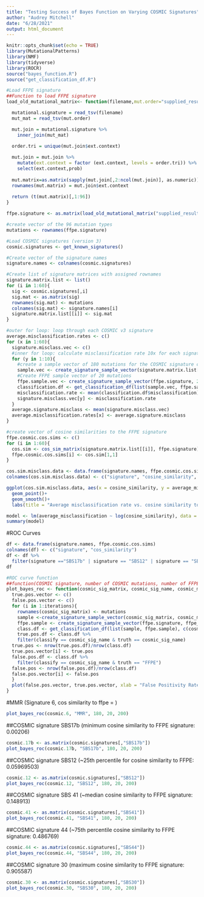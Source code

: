 ```yaml
---
title: "Testing Success of Bayes Function on Varying COSMIC Signatures"
author: "Audrey Mitchell"
date: "6/28/2021"
output: html_document
---
```


```r
knitr::opts_chunk$set(echo = TRUE)
library(MutationalPatterns)
library(NMF)
library(tidyverse)
library(ROCR)
source("bayes_function.R")
source("get_classification_df.R")
```

```r
#Load FFPE signature
##Function to load FFPE signature
load_old_mutational_matrix<- function(filename,mut.order="supplied_results/mut_sig.order.txt") {

  mutational.signature = read_tsv(filename)
  mut_mat = read_tsv(mut.order)

  mut.join = mutational.signature %>%
    inner_join(mut_mat)
  
  order.tri = unique(mut.join$ext.context)

  mut.join = mut.join %>%
    mutate(ext.context = factor (ext.context, levels = order.tri)) %>%
    select(ext.context,prob)
  
  mut.matrix=as.matrix(sapply(mut.join[,2:ncol(mut.join)], as.numeric))  
  rownames(mut.matrix) = mut.join$ext.context
 
  return (t(mut.matrix)[,1:96])
}

ffpe.signature <- as.matrix(load_old_mutational_matrix("supplied_results/ffpe.signature.txt"))
```

```r
#create vector of the 96 mutation types
mutations <- rownames(ffpe.signature) 
```

```r
#Load COSMIC signatures (version 3)
cosmic.signatures <- get_known_signatures()
```

```r
#Create vector of the signature names
signature.names <- colnames(cosmic.signatures)
```

```r
#Create list of signature matrices with assigned rownames
signature.matrix.list <- list()
for (i in 1:60){
  sig <- cosmic.signatures[,i]
  sig.mat <- as.matrix(sig)
  rownames(sig.mat) <- mutations
  colnames(sig.mat) <- signature.names[i]
  signature.matrix.list[[i]] <- sig.mat
}
```

```r
#outer for loop: loop through each COSMIC v3 signature
average.misclassification.rates <- c()
for (x in 1:60){
  signature.misclass.vec <- c()
  #inner for loop: calculate misclassification rate 10x for each signature
  for (y in 1:10){
    #create a sample vector of 180 mutations for the COSMIC signature corresponding to number x
    sample.vec <- create_signature_sample_vector(signature.matrix.list[[x]],180)
    #Create FFPE sample vector of 20 mutations
    ffpe.sample.vec <- create_signature_sample_vector(ffpe.signature, 20)
    classification.df <- get_classification_df(list(sample.vec, ffpe.sample.vec), c(signature.names[x],"FFPE"), list(signature.matrix.list[[x]], ffpe.signature))
    misclassification.rate <- mean(classification.df$misclassification)
    signature.misclass.vec[y] <- misclassification.rate
  }
  average.signature.misclass <- mean(signature.misclass.vec)
  average.misclassification.rates[x] <- average.signature.misclass
}
```

```r
#create vector of cosine similarities to the FFPE signature
ffpe.cosmic.cos.sims <- c()
for (i in 1:60){
  cos.sim <- cos_sim_matrix(signature.matrix.list[[i]], ffpe.signature)
  ffpe.cosmic.cos.sims[i] <- cos.sim[1,1]
}
```

```r
cos.sim.misclass.data <- data.frame(signature.names, ffpe.cosmic.cos.sims, average.misclassification.rates)
colnames(cos.sim.misclass.data) <- c("signature", "cosine_similarity", "average_misclassification")
```

```r
ggplot(cos.sim.misclass.data, aes(x = cosine_similarity, y = average_misclassification))+
  geom_point()+
  geom_smooth()+
  labs(title = "Average misclassification rate vs. cosine similarity to FFPE", x = "Cosine similarity of COSMIC signature to FFPE signature", y = "Average misclassification rate (10 iterations)")
```

```r
model <- lm(average_misclassification ~ log(cosine_similarity), data = cos.sim.misclass.data)
summary(model)
```

#ROC Curves

```r
df <- data.frame(signature.names, ffpe.cosmic.cos.sims)
colnames(df) <- c("signature", "cos_similarity") 
df <- df %>%
  filter(signature =="SBS17b" | signature == "SBS12" | signature == "SBS41" | signature == "SBS44" | signature == "SBS30")
df
```

```r
#ROC curve function
##function(COSMIC signature, number of COSMIC mutations, number of FFPE mutations, number of iterations)
plot_bayes_roc <- function(cosmic_sig_matrix, cosmic_sig_name, cosmic_mutation_count, ffpe_mutation_count, iterations){
  true.pos.vector <- c()
  false.pos.vector <- c()
  for (i in 1:iterations){
    rownames(cosmic_sig_matrix) <- mutations
    sample <-create_signature_sample_vector(cosmic_sig_matrix, cosmic_mutation_count)
    ffpe.sample <- create_signature_sample_vector(ffpe.signature, ffpe_mutation_count)
    class.df <- get_classification_df(list(sample, ffpe.sample), c(cosmic_sig_name, "FFPE"), list(cosmic_sig_matrix, ffpe.signature))
    true.pos.df <- class.df %>%
    filter(classify == cosmic_sig_name & truth == cosmic_sig_name)
  true.pos <- nrow(true.pos.df)/nrow(class.df)
  true.pos.vector[i] <- true.pos
  false.pos.df <- class.df %>%
    filter(classify == cosmic_sig_name & truth == "FFPE")
  false.pos <- nrow(false.pos.df)/nrow(class.df)
  false.pos.vector[i] <- false.pos
  }
  plot(false.pos.vector, true.pos.vector, xlab = "False Positivity Rate", ylab = "True Positivity Rate")
}

```
#MMR (Signature 6, cos similarity to ffpe = )
```r
plot_bayes_roc(cosmic.6, "MMR", 180, 20, 200)
```

##COSMIC signature SBS17b (minimum cosine similarity to FFPE signature: 0.00206)

```r
cosmic.17b <- as.matrix(cosmic.signatures[,"SBS17b"])
plot_bayes_roc(cosmic.17b, "SBS17b", 180, 20, 200)
```


##COSMIC signature SBS12 (~25th percentile for cosine similarity to FFPE: 0.05969503)

```r
cosmic.12 <- as.matrix(cosmic.signatures[,"SBS12"])
plot_bayes_roc(cosmic.12, "SBS12", 180, 20, 200)
```

##COSMIC signature SBS 41 (~median cosine similarity to FFPE signature: 0.148913)

```r
cosmic.41 <- as.matrix(cosmic.signatures[,"SBS41"])
plot_bayes_roc(cosmic.41, "SBS41", 180, 20, 200)
```

##COSMIC signature 44 (~75th percentile cosine similarity to FFPE signature: 0.486769)

```r
cosmic.44 <- as.matrix(cosmic.signatures[,"SBS44"])
plot_bayes_roc(cosmic.44, "SBS44", 180, 20, 200)
```

##COSMIC signature 30 (maximum cosine similarity to FFPE signature: 0.905587)

```r
cosmic.30 <- as.matrix(cosmic.signatures[,"SBS30"])
plot_bayes_roc(cosmic.30, "SBS30", 180, 20, 200)
```
